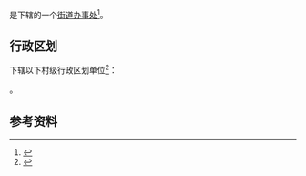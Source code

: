 {{中国乡级行政区|42/10/02/006/000}}

'''{{PAGENAMEBASE}}'''是{{PRC admin/fullname|42/10/02/006/000|3}}下辖的一个[[街道办事处|街道办事处]]<ref>{{PRC admin/ref sgc|{{PRC admin/parent|42/10/02/006/000}}}}</ref>。

== 行政区划 ==
{{PAGENAMEBASE}}下辖以下村级行政区划单位<ref>{{PRC admin/ref sgc|42/10/02/006/000}}</ref>：

{{PRC admin/children|42/10/02/006/000}}。

== 参考资料 ==
{{reflist}}

{{湖北行政区划小作品}}
{{PRC admin/navcat|42/10/02/006/000}}